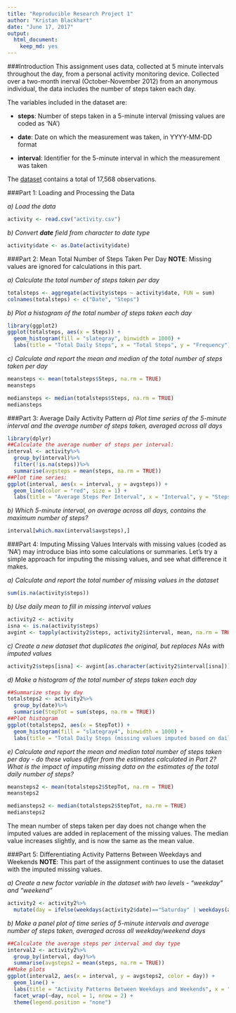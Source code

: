 ---
title: "Reproducible Research Project 1"
author: "Kristan Blackhart"
date: "June 17, 2017"
output: 
  html_document: 
    keep_md: yes
---

###Introduction
This assignment uses data, collected at 5 minute intervals throughout the day, from a personal activity monitoring device. Collected over a two-month inerval (October-November 2012) from an anonymous individual, the data includes the number of steps taken each day. 

The variables included in the dataset are:

* **steps**: Number of steps taken in a 5-minute interval (missing values are coded as 'NA')

* **date**: Date on which the measurement was taken, in YYYY-MM-DD format

* **interval**: Identifier for the 5-minute interval in which the measurement was taken

The [dataset](https://d396qusza40orc.cloudfront.net/repdata%2Fdata%2Factivity.zip) contains a total of 17,568 observations. 


###Part 1: Loading and Processing the Data

*a) Load the data*
```{r read data}
activity <- read.csv("activity.csv")
```

*b) Convert **date** field from character to date type*
```{r convert date}
activity$date <- as.Date(activity$date)
```


###Part 2: Mean Total Number of Steps Taken Per Day
**NOTE**: Missing values are ignored for calculations in this part.

*a) Calculate the total number of steps taken per day*
```{r aggregate total steps1}
totalsteps <- aggregate(activity$steps ~ activity$date, FUN = sum)
colnames(totalsteps) <- c("Date", "Steps")
```

*b) Plot a histogram of the total number of steps taken each day*
```{r plot_histogram1}
library(ggplot2)
ggplot(totalsteps, aes(x = Steps)) +
  geom_histogram(fill = "slategray", binwidth = 1000) +
  labs(title = "Total Daily Steps", x = "Total Steps", y = "Frequency")
```

*c) Calculate and report the mean and median of the total number of steps taken per day*
```{r report mean/median1}
meansteps <- mean(totalsteps$Steps, na.rm = TRUE)
meansteps

mediansteps <- median(totalsteps$Steps, na.rm = TRUE)
mediansteps
```


###Part 3: Average Daily Activity Pattern
*a) Plot time series of the 5-minute interval and the average number of steps taken, averaged across all days*
```{r interval_time_series}
library(dplyr)
##Calculate the average number of steps per interval:
interval <- activity%>%
  group_by(interval)%>%
  filter(!is.na(steps))%>%
  summarise(avgsteps = mean(steps, na.rm = TRUE))
##Plot time series:
ggplot(interval, aes(x = interval, y = avgsteps)) +
  geom_line(color = "red", size = 1) +
  labs(title = "Average Steps Per Interval", x = "Interval", y = "Steps Taken (averaged across all days)")
```

*b) Which 5-minute interval, on average across all days, contains the maximum number of steps?*
```{r max steps}
interval[which.max(interval$avgsteps),]
```


###Part 4: Imputing Missing Values
Intervals with missing values (coded as 'NA') may introduce bias into some calculations or summaries. Let's try a simple approach for imputing the missing values, and see what difference it makes. 

*a) Calculate and report the total number of missing values in the dataset*
```{r missing values}
sum(is.na(activity$steps))
```

*b) Use daily mean to fill in missing interval values*
```{r impute}
activity2 <- activity
isna <- is.na(activity$steps)
avgint <- tapply(activity2$steps, activity2$interval, mean, na.rm = TRUE, simplify = TRUE)
```

*c) Create a new dataset that duplicates the original, but replaces NAs with imputed values*
```{r new dataset}
activity2$steps[isna] <- avgint[as.character(activity2$interval[isna])]
```

*d) Make a histogram of the total number of steps taken each day*
```{r plot_histogram2}
##Summarize steps by day
totalsteps2 <- activity2%>%
  group_by(date)%>%
  summarise(StepTot = sum(steps, na.rm = TRUE))
##Plot histogram
ggplot(totalsteps2, aes(x = StepTot)) +
  geom_histogram(fill = "slategray4", binwidth = 1000) +
  labs(title = "Total Daily Steps (missing values imputed based on daily averages)", x = "Total Steps", y = "Frequency")
```

*e) Calculate and report the mean and median total number of steps taken per day - do these values differ from the estimates calculated in Part 2? What is the impact of imputing missing data on the estimates of the total daily number of steps?*
```{r report mean/median2}
meansteps2 <- mean(totalsteps2$StepTot, na.rm = TRUE)
meansteps2

mediansteps2 <- median(totalsteps2$StepTot, na.rm = TRUE)
mediansteps2
```

The mean number of steps taken per day does not change when the imputed values are added in replacement of the missing values. The median value increases slightly, and is now the same as the mean value. 

###Part 5: Differentiating Activity Patterns Between Weekdays and Weekends
**NOTE**: This part of the assignment continues to use the dataset with the imputed missing values. 

*a) Create a new factor variable in the dataset with two levels - "weekday" and "weekend"*
```{r add factor var}
activity2 <- activity2%>%
  mutate(day = ifelse(weekdays(activity2$date)=="Saturday" | weekdays(activity2$date)=="Sunday", "weekend", "weekday"))
```

*b) Make a panel plot of time series of 5-minute intervals and average number of steps taken, averaged across all weekday/weekend days*
```{r panel_plot}
##Calculate the average steps per interval and day type
interval2 <- activity2%>%
  group_by(interval, day)%>%
  summarise(avgsteps2 = mean(steps, na.rm = TRUE))
##Make plots
ggplot(interval2, aes(x = interval, y = avgsteps2, color = day)) +
  geom_line() +
  labs(title = "Activity Patterns Between Weekdays and Weekends", x = "Interval", y = "Average Number of Steps Taken") +
  facet_wrap(~day, ncol = 1, nrow = 2) + 
  theme(legend.position = "none")
```

